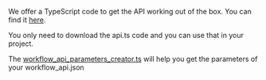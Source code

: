 We offer a TypeScript code to get the API working out of the box. You can find it [here](https://github.com/ViewComfy/cloud-public/tree/main/ViewComfy_API).

You only need to download the api.ts code and you can use that in your project.  

The [workflow_api_parameters_creator.ts](https://github.com/ViewComfy/cloud-public/blob/main/ViewComfy_API/Node-TypeScript/workflow_api_parameters_creator.ts) will help you get the parameters of your workflow_api.json